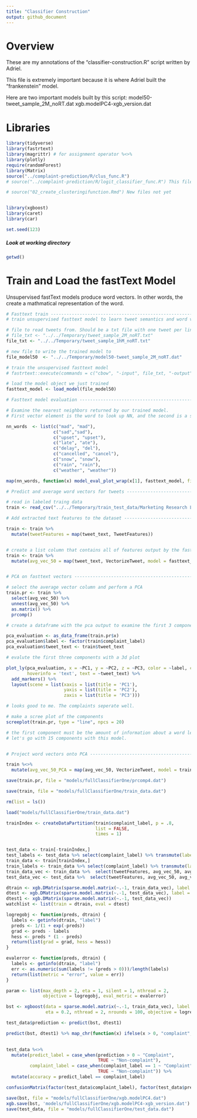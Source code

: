 ```yaml
---
title: "Classifier Construction"
output: github_document
---
```


# Overview
These are my annotations of the "classifier-construction.R" script written by Adriel.

This file is extremely important because it is where Adriel built the "frankenstein" model.

Here are two important models built by this script:
model50-tweet_sample_2M_noRT.dat
xgb.modelPC4-xgb_version.dat

# Libraries
```r
library(tidyverse)
library(fastrtext)
library(magrittr) # for assignment operator %<>% 
library(plotly)
require(randomForest)
library(Matrix)
source("../complaint-prediction/R/clus_func.R")
# source("../complaint-prediction/R/logit_classifier_func.R") This file does not exist

# source("02_create_clusteringifunction.Rmd") New files not yet


library(xgboost)
library(caret)
library(car)

set.seed(123)
```

##### Look at working directory
```r
getwd()
```



# Train and Load the fastText Model
Unsupervised fastText models produce word vectors. In other words, the create a mathmatical representation of the word. 
```r
# Fasttext train ----------------------------------------------------------
# train unsupervised fasttext model to learn tweet semantics and word vector representations

# file to read tweets from. Should be a txt file with one tweet per line
# file_txt <- "../../Temporary/tweet_sample_2M_noRT.txt"
file_txt <- "../../Temporary/tweet_sample_1hM_noRT.txt"

# new file to write the trained model to
file_model50  <- "../../Temporary/model50-tweet_sample_2M_noRT.dat"

# train the unsupervised fasttext model
# fastrtext::execute(commands = c("cbow", "-input", file_txt, "-output", file_model50, "-verbose", 1, "-dim", 50))

# load the model object we just trained
fasttext_model <- load_model(file_model50)
```



```r
# Fasttext model evaluation -----------------------------------------------

# Examine the nearest neighbors returned by our trained model. 
# First vector element is the word to look up NN, and the second is a string used to filter the results

nn_words  <- list(c("mad", "mad"),
                  c("sad","sad"),
                  c("upset", "upset"),
                  c("late", "ate"),
                  c("delay", "del"),
                  c("cancelled", "cancel"),
                  c("snow", "snow"),
                  c("rain", "rain"),
                  c("weather", "weather"))

map(nn_words, function(x) model_eval_plot_wrap(x[1], fasttext_model, filter_str = x[2], n = 20))

# Predict and average word vectors for tweets -----------------------------

# read in labeled traing data
train <- read_csv("../../Temporary/train_test_data/Marketing Research Labeled Tweets_ - tweet_sample_5k_Ky-Ch-Ad.csv")

# Add extracted text features to the dataset ------------------------------

train <- train %>% 
  mutate(tweetFeatures = map(tweet_text, TweetFeatures))


# create a list column that contains all of features output by the fasttext model
train <- train %>%
  mutate(avg_vec_50 = map(tweet_text, VectorizeTweet, model = fasttext_model))


# PCA on fasttext vectors -------------------------------------------------

# select the average vector column and perform a PCA
train.pr <- train %>%
  select(avg_vec_50) %>% 
  unnest(avg_vec_50) %>% 
  as.matrix() %>% 
  prcomp()

# create a dataframe with the pca output to examine the first 3 components

pca_evaluation <- as_data_frame(train.pr$x)
pca_evaluation$label <- factor(train$complaint_label)
pca_evaluation$tweet_text <- train$tweet_text

# evalute the first three components with a 3d plot

plot_ly(pca_evaluation, x = ~PC1, y = ~PC2, z = ~PC3, color = ~label, colors = c('#BF382A', '#0C4B8E'),
        hoverinfo = 'text', text = ~tweet_text) %>% 
  add_markers() %>% 
  layout(scene = list(xaxis = list(title = 'PC1'),
                      yaxis = list(title = 'PC2'),
                      zaxis = list(title = 'PC3')))

# looks good to me. The complaints seperate well.

# make a scree plot of the components
screeplot(train.pr, type = "line", npcs = 20)

# the first component must be the amount of information about a word learned by the fasttext model
# let's go with 15 components with this model.


# Project word vectors onto PCA -------------------------------------------

train %<>% 
  mutate(avg_vec_50_PCA = map(avg_vec_50, VectorizeTweet, model = train.pr, component = PC4))

save(train.pr, file = "models/fullClassifierOne/prcomp4.dat")

save(train, file = "models/fullClassifierOne/train_data.dat")

rm(list = ls())

load("models/fullClassifierOne/train_data.dat")

trainIndex <- createDataPartition(train$complaint_label, p = .8, 
                                  list = FALSE, 
                                  times = 1)


test_data <- train[-trainIndex,]
test_labels <- test_data %>% select(complaint_label) %>% transmute(label = complaint_label)
train_data <- train[trainIndex,]
train_labels <- train_data %>% select(complaint_label) %>% transmute(label = complaint_label)
train_data_vec <- train_data %>%  select(tweetFeatures, avg_vec_50, avg_vec_50_PCA) %>% unnest %>% mutate_all(as.numeric)
test_data_vec <- test_data %>%  select(tweetFeatures, avg_vec_50, avg_vec_50_PCA) %>% unnest %>% mutate_all(as.numeric)

dtrain <- xgb.DMatrix(sparse.model.matrix(~.-1, train_data_vec), label = as.numeric(train_labels$label))
dtest <- xgb.DMatrix(sparse.model.matrix(~.-1, test_data_vec), label = as.numeric(test_labels$label))
dtest1 <- xgb.DMatrix(sparse.model.matrix(~.-1, test_data_vec))
watchlist <- list(train = dtrain, eval = dtest)

logregobj <- function(preds, dtrain) {
  labels <- getinfo(dtrain, "label")
  preds <- 1/(1 + exp(-preds))
  grad <- preds - labels
  hess <- preds * (1 - preds)
  return(list(grad = grad, hess = hess))
}

evalerror <- function(preds, dtrain) {
  labels <- getinfo(dtrain, "label")
  err <- as.numeric(sum(labels != (preds > 0)))/length(labels)
  return(list(metric = "error", value = err))
}

param <- list(max_depth = 2, eta = 1, silent = 1, nthread = 2, 
              objective = logregobj, eval_metric = evalerror)

bst <- xgboost(data = sparse.model.matrix(~.-1, train_data_vec), label = as.numeric(train_labels$label), max.depth = 4,
               eta = 0.2, nthread = 2, nrounds = 100, objective = logregobj, eval_metric = evalerror)

test_data$prediction <- predict(bst, dtest1)

predict(bst, dtest1) %>% map_chr(function(x) ifelse(x > 0, "complaint", "non-complaint"))
  

test_data %<>%
  mutate(predict_label = case_when(prediction > 0 ~ "Complaint",
                                   TRUE ~ "Non-complaint"),
         complaint_label = case_when(complaint_label == 1 ~ "Complaint",
                                   TRUE ~ "Non-complaint")) %>% 
  mutate(accuracy = predict_label == complaint_label)

confusionMatrix(factor(test_data$complaint_label), factor(test_data$predict_label))

save(bst, file = "models/fullClassifierOne/xgb.modelPC4.dat")
xgb.save(bst, 'models/fullClassifierOne/xgb.modelPC4-xgb_version.dat')
save(test_data, file = "models/fullClassifierOne/test_data.dat")


```

